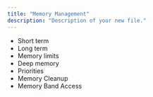 ```yaml
---
title: "Memory Management"
description: "Description of your new file."
---
```


- Short term
- Long term
- Memory limits
- Deep memory
- Priorities
- Memory Cleanup
- Memory Band Access